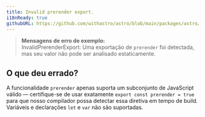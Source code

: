 ```yaml
---
title: Invalid prerender export.
i18nReady: true
githubURL: https://github.com/withastro/astro/blob/main/packages/astro/src/core/errors/errors-data.ts
---
```


> **Mensagens de erro de exemplo:**<br/>
InvalidPrerenderExport: Uma exportação de `prerender` foi detectada, mas seu valor não pode ser analisado estaticamente.

## O que deu errado?

A funcionalidade `prerender` apenas suporta um subconjunto de JavaScript válido — certifique-se de usar exatamente `export const prerender = true` para que nosso compilador possa detectar essa diretiva em tempo de build. Variáveis e declarações `let` e `var` não são suportadas.
